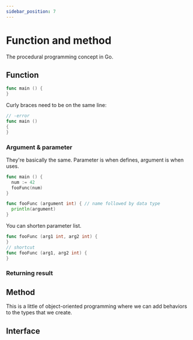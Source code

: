 ```yaml
---
sidebar_position: 7
---
```


# Function and method

The procedural programming concept in Go.

## Function

```go
func main () {
}
```

Curly braces need to be on the same line:

```go
// -error
func main ()
{
}
```

### Argument & parameter

They're basically the same. Parameter is when defines, argument is when uses.

```go
func main () {
  num := 42
  fooFunc(num)
}

func fooFunc (argument int) { // name followed by data type
  println(argument)
}
```

You can shorten parameter list.

```go
func fooFunc (arg1 int, arg2 int) {
}
// shortcut
func fooFunc (arg1, arg2 int) {
}
```

### Returning result

## Method

This is a little of object-oriented programming where we can add behaviors to the types that we create.

## Interface
